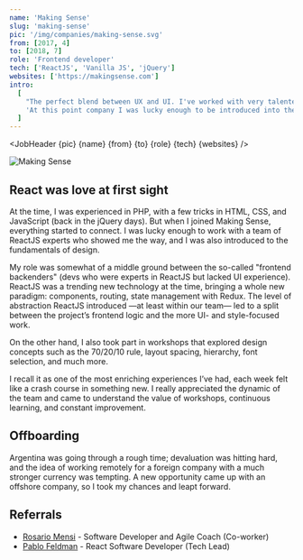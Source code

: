```yaml
---
name: 'Making Sense'
slug: 'making-sense'
pic: '/img/companies/making-sense.svg'
from: [2017, 4]
to: [2018, 7]
role: 'Frontend developer'
tech: ['ReactJS', 'Vanilla JS', 'jQuery']
websites: ['https://makingsense.com']
intro:
  [
    "The perfect blend between UX and UI. I've worked with very talented and resourceful people.",
    'At this point company I was lucky enough to be introduced into the world of React and being part of multiple projects that establish the fundamentals on the technology that I was going to work on for many years.',
  ]
---
```


<script context="module">
  '$lib/components'; export {JobHeader};
</script>

<JobHeader {pic} {name} {from} {to} {role} {tech} {websites} />

<MacFrame shadowBottom>
  <img src="/img/jobs/making-sense-screenshot.webp" alt="Making Sense" />
</MacFrame>

## React was love at first sight

At the time, I was experienced in PHP, with a few tricks in HTML, CSS, and JavaScript (back in the jQuery days). But when I joined Making Sense, everything started to connect. I was lucky enough to work with a team of ReactJS experts who showed me the way, and I was also introduced to the fundamentals of design.

My role was somewhat of a middle ground between the so-called "frontend backenders" (devs who were experts in ReactJS but lacked UI experience). ReactJS was a trending new technology at the time, bringing a whole new paradigm: components, routing, state management with Redux. The level of abstraction ReactJS introduced —at least within our team— led to a split between the project’s frontend logic and the more UI- and style-focused work.

On the other hand, I also took part in workshops that explored design concepts such as the 70/20/10 rule, layout spacing, hierarchy, font selection, and much more.

I recall it as one of the most enriching experiences I’ve had, each week felt like a crash course in something new. I really appreciated the dynamic of the team and came to understand the value of workshops, continuous learning, and constant improvement.

## Offboarding

Argentina was going through a rough time; devaluation was hitting hard, and the idea of working remotely for a foreign company with a much stronger currency was tempting. A new opportunity came up with an offshore company, so I took my chances and leapt forward.

## Referrals

- [Rosario Mensi](https://www.linkedin.com/in/rosario-mensi-a5334640) - Software Developer and Agile Coach (Co-worker)
- [Pablo Feldman](https://www.linkedin.com/in/pablofeldman90) - React Software Developer (Tech Lead)
